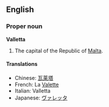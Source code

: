 ==English==
===Proper noun===
'''Valletta'''

#The capital of the Republic of [[Malta]].

====Translations====
*Chinese: [[瓦莱塔]]
*French: La [[Valette]]
*Italian: Valletta
*Japanese: [[ヴァレッタ]]